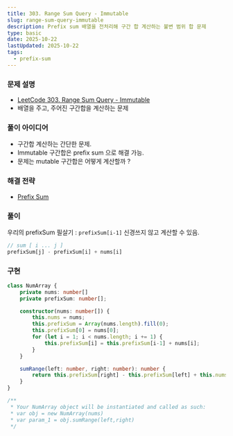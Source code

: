 ```yaml
---
title: 303. Range Sum Query - Immutable
slug: range-sum-query-immutable
description: Prefix sum 배열을 전처리해 구간 합 계산하는 불변 범위 합 문제
type: basic
date: 2025-10-22
lastUpdated: 2025-10-22
tags:
  - prefix-sum
---
```



### 문제 설명 

* [LeetCode 303. Range Sum Query - Immutable](https://leetcode.com/problems/range-sum-query-immutable/)
* 배열을 주고, 주어진 구간합을 계산하는 문제

### 풀이 아이디어

* 구간합 계산하는 간단한 문제.
* Immutable 구간합은 prefix sum 으로 해결 가능.
* 문제는 mutable 구간합은 어떻게 계산할까 ?

### 해결 전략

* [Prefix Sum](../../frame/prefix-sum/) 

### 풀이

우리의 prefixSum 필살기 : `prefixSum[i-1]` 신경쓰지 않고 계산할 수 있음.

```typescript
// sum [ i ... j ]
prefixSum[j] - prefixSum[i] + nums[i]
```

### 구현 

```typescript
class NumArray {
    private nums: number[]
    private prefixSum: number[];

    constructor(nums: number[]) {
        this.nums = nums;
        this.prefixSum = Array(nums.length).fill(0);
        this.prefixSum[0] = nums[0];
        for (let i = 1; i < nums.length; i += 1) {
            this.prefixSum[i] = this.prefixSum[i-1] + nums[i];
        }
    }

    sumRange(left: number, right: number): number {
        return this.prefixSum[right] - this.prefixSum[left] + this.nums[left];
    }
}

/**
 * Your NumArray object will be instantiated and called as such:
 * var obj = new NumArray(nums)
 * var param_1 = obj.sumRange(left,right)
 */
```
